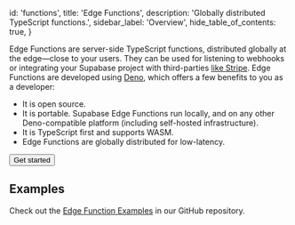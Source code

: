 
  id: 'functions',
  title: 'Edge Functions',
  description: 'Globally distributed TypeScript functions.',
  sidebar_label: 'Overview',
  hide_table_of_contents: true,
}

Edge Functions are server-side TypeScript functions, distributed globally at the edge—close to your users. They can be used for listening to webhooks or integrating your Supabase project with third-parties [like Stripe](https://github.com/supabase/supabase/tree/master/examples/edge-functions/supabase/functions/stripe-webhooks). Edge Functions are developed using [Deno](https://deno.com), which offers a few benefits to you as a developer:

- It is open source.
- It is portable. Supabase Edge Functions run locally, and on any other Deno-compatible platform (including self-hosted infrastructure).
- It is TypeScript first and supports WASM.
- Edge Functions are globally distributed for low-latency.

<Button as="a" href="/docs/guides/functions/quickstart" size="medium">Get started</Button>

## Examples

Check out the [Edge Function Examples](https://github.com/supabase/supabase/tree/master/examples/edge-functions) in our GitHub repository.

<div className="container" style={{ padding: 0 }}>
  <FunctionsExamples />
</div>



